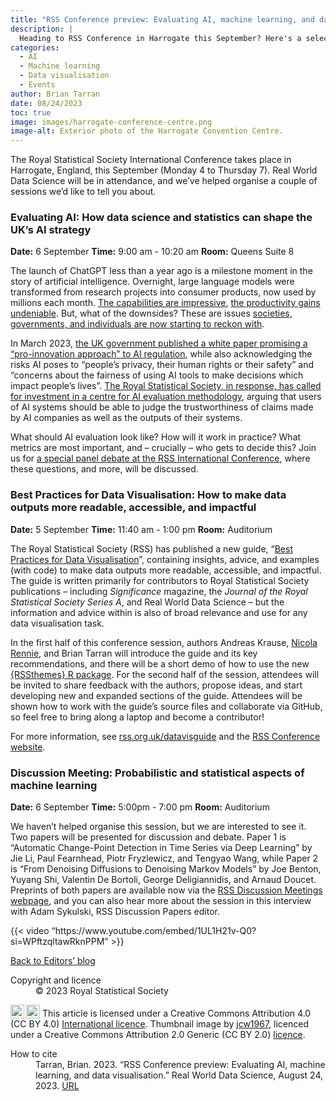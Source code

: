 ```yaml
---
title: "RSS Conference preview: Evaluating AI, machine learning, and data visualisation"
description: |
  Heading to RSS Conference in Harrogate this September? Here's a selection of sessions to add to your schedule.
categories:
  - AI
  - Machine learning
  - Data visualisation
  - Events
author: Brian Tarran
date: 08/24/2023
toc: true
image: images/harrogate-conference-centre.png
image-alt: Exterior photo of the Harrogate Convention Centre.
---
```

The Royal Statistical Society International Conference takes place in Harrogate, England, this September (Monday 4 to Thursday 7). Real World Data Science will be in attendance, and we've helped organise a couple of sessions we'd like to tell you about.

### Evaluating AI: How data science and statistics can shape the UK's AI strategy 
**Date:** 6 September **Time:** 9:00 am - 10:20 am **Room:** Queens Suite 8

The launch of ChatGPT less than a year ago is a milestone moment in the story of artificial intelligence. Overnight, large language models were transformed from research projects into consumer products, now used by millions each month. [The capabilities are impressive](https://realworlddatascience.net/viewpoints/editors-blog/posts/2023/07/19/code-interpreter.html), [the productivity gains undeniable](https://realworlddatascience.net/careers/posts/2023/05/11/chatgpt-data-science-pt1.html). But, what of the downsides? These are issues [societies, governments, and individuals are now starting to reckon with](https://realworlddatascience.net/viewpoints/interviews/posts/2023/04/28/stephanie-hare.html).

In March 2023, [the UK government published a white paper promising a "pro-innovation approach" to AI regulation](https://www.gov.uk/government/publications/ai-regulation-a-pro-innovation-approach/white-paper), while also acknowledging the risks AI poses to "people’s privacy, their human rights or their safety" and "concerns about the fairness of using AI tools to make decisions which impact people’s lives". [The Royal Statistical Society, in response, has called for investment in a centre for AI evaluation methodology](https://rss.org.uk/RSS/media/File-library/Policy/2023/RSS-AI-white-paper-response-v2-2.pdf), arguing that users of AI systems should be able to judge the trustworthiness of claims made by AI companies as well as the outputs of their systems.

What should AI evaluation look like? How will it work in practice? What metrics are most important, and -- crucially -- who gets to decide this? Join us for [a special panel debate at the RSS International Conference](https://virtual.oxfordabstracts.com/#/event/4019/program?session=66677&s=700), where these questions, and more, will be discussed. 

### Best Practices for Data Visualisation: How to make data outputs more readable, accessible, and impactful
**Date:** 5 September **Time:** 11:40 am - 1:00 pm **Room:** Auditorium

The Royal Statistical Society (RSS) has published a new guide, “[Best Practices for Data Visualisation](https://royal-statistical-society.github.io/datavisguide/)”, containing insights, advice, and examples (with code) to make data outputs more readable, accessible, and impactful. The guide is written primarily for contributors to Royal Statistical Society publications – including *Significance* magazine, the *Journal of the Royal Statistical Society Series A*, and Real World Data Science – but the information and advice within is also of broad relevance and use for any data visualisation task.

In the first half of this conference session, authors Andreas Krause, [Nicola Rennie](https://nrennie.rbind.io/), and Brian Tarran will introduce the guide and its key recommendations, and there will be a short demo of how to use the new [{RSSthemes} R package](https://github.com/nrennie/RSSthemes). For the second half of the session, attendees will be invited to share feedback with the authors, propose ideas, and start developing new and expanded sections of the guide. Attendees will be shown how to work with the guide’s source files and collaborate via GitHub, so feel free to bring along a laptop and become a contributor!

For more information, see [rss.org.uk/datavisguide](https://royal-statistical-society.github.io/datavisguide/) and the [RSS Conference website](https://virtual.oxfordabstracts.com/#/event/4019/program?session=65937&s=0).

### Discussion Meeting: Probabilistic and statistical aspects of machine learning
**Date:** 6 September **Time:** 5:00pm - 7:00 pm **Room:** Auditorium

We haven't helped organise this session, but we are interested to see it. Two papers will be presented for discussion and debate. Paper 1 is "Automatic Change-Point Detection in Time Series via Deep Learning" by Jie Li, Paul Fearnhead, Piotr Fryzlewicz, and Tengyao Wang, while Paper 2 is "From Denoising Diffusions to Denoising Markov Models" by Joe Benton, Yuyang Shi, Valentin De Bortoli, George Deligiannidis, and Arnaud Doucet. Preprints of both papers are available now via the [RSS Discussion Meetings webpage](https://rss.org.uk/training-events/events/discussion-papers/), and you can also hear more about the session in this interview with Adam Sykulski, RSS Discussion Papers editor.

{{< video "https://www.youtube.com/embed/1UL1H21v-Q0?si=WPftzqltawRknPPM" >}}

::: {.article-btn}
[Back to Editors' blog](/viewpoints/editors-blog/index.qmd)
:::

::: {.further-info}
::: grid
::: {.g-col-12 .g-col-md-6}
Copyright and licence
: &copy; 2023 Royal Statistical Society

<a href="http://creativecommons.org/licenses/by/4.0/?ref=chooser-v1" target="_blank" rel="license noopener noreferrer" style="display:inline-block;"> <img style="height:22px!important;vertical-align:text-bottom;" src="https://mirrors.creativecommons.org/presskit/icons/cc.svg?ref=chooser-v1"><img style="height:22px!important;margin-left:3px;vertical-align:text-bottom;" src="https://mirrors.creativecommons.org/presskit/icons/by.svg?ref=chooser-v1"></a> This article is licensed under a Creative Commons Attribution 4.0 (CC BY 4.0) <a href="http://creativecommons.org/licenses/by/4.0/?ref=chooser-v1" target="_blank" rel="license noopener noreferrer" style="display:inline-block;"> International licence</a>. Thumbnail image by <a href="https://flic.kr/p/YzNWJw">jcw1967</a>, licenced under a Creative Commons Attribution 2.0 Generic (CC BY 2.0) <a href="https://creativecommons.org/licenses/by/2.0/">licence</a>.

:::

::: {.g-col-12 .g-col-md-6}
How to cite
: Tarran, Brian. 2023. "RSS Conference preview: Evaluating AI, machine learning, and data visualisation." Real World Data Science, August 24, 2023. [URL](https://realworlddatascience.net/viewpoints/editors-blog/posts/2023/08/24/rss-conference.html)
:::
:::
:::